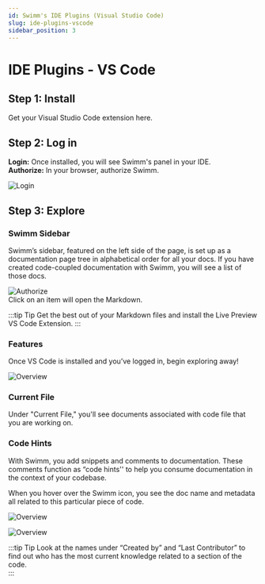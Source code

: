 ```yaml
---
id: Swimm's IDE Plugins (Visual Studio Code)
slug: ide-plugins-vscode
sidebar_position: 3
---
```


# IDE Plugins - VS Code

## Step 1: Install
Get your Visual Studio Code extension <Link href="https://marketplace.visualstudio.com/items?itemName=Swimm.swimm">here</Link>.

## Step 2: Log in

**Login:** Once installed, you will see Swimm's panel in your IDE.<br/>
**Authorize:** In your browser, authorize Swimm.

![Login](../../static/img/vscode-login.png)

## Step 3: Explore
### Swimm Sidebar
Swimm’s sidebar, featured on the left side of the page, is set up as a documentation page tree in alphabetical order for all your docs. If you have created code-coupled documentation with Swimm,  you will see a list of those docs.

![Authorize](../../static/img/vscode-panel.png)<br/>
Click on an item will open the Markdown.

:::tip Tip
Get the best out of your Markdown files and install the <Link href="https://marketplace.visualstudio.com/items?itemName=ms-vscode.live-server"> Live Preview VS Code Extension.</Link>
:::

### Features

Once VS Code is installed and you’ve logged in, begin exploring away! 

![Overview](../../static/img/vscode-overview.png)


### Current File
Under "Current File," you'll see documents associated with code file that you are working on.<br/>

### Code Hints

With Swimm, you add snippets and comments to documentation. These comments function as “code hints'' to help you consume documentation in the context of your codebase.<br/>

When you hover over the Swimm icon, you see the doc name and metadata all related to this particular piece of code. <br/>

![Overview](../../static/img/code-comments.png)

![Overview](../../static/img/icon-hover.png)

:::tip Tip
Look at the names under “Created by” and “Last Contributor” to find out who has the most current knowledge related to a section of the code.<br/>
:::
